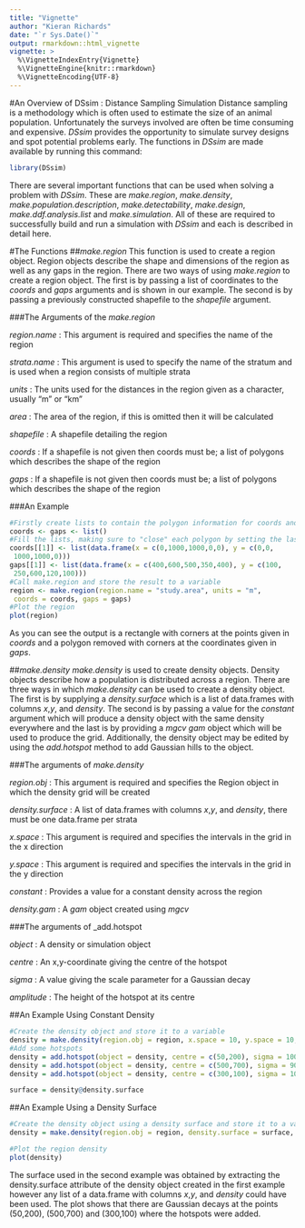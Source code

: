 ```yaml
---
title: "Vignette"
author: "Kieran Richards"
date: "`r Sys.Date()`"
output: rmarkdown::html_vignette
vignette: >
  %\VignetteIndexEntry{Vignette}
  %\VignetteEngine{knitr::rmarkdown}
  %\VignetteEncoding{UTF-8}
---
```


#An Overview of DSsim : Distance Sampling Simulation
Distance sampling is a methodology which is often used to estimate the size of an animal population.  Unfortunately the surveys involved are often be time consuming and expensive.  _DSsim_ provides the opportunity to simulate survey designs and spot potential problems early.  The functions in _DSsim_ are made available by running this command:

```r
library(DSsim)
```

There are several important functions that can be used when solving a problem with _DSsim_.  These are _make.region_, _make.density_, _make.population.description_, _make.detectability_, _make.design_, _make.ddf.analysis.list_ and _make.simulation_.  All of these are required to successfully build and run a simulation with _DSsim_ and each is described in detail here.

#The Functions
##_make.region_
This function is used to create a region object.  Region objects describe the shape and dimensions of the region as well as any gaps in the region.  There are two ways of using _make.region_ to create a region object.  The first is by passing a list of coordinates to the _coords_ and _gaps_ arguments and is shown in our example.  The second is by passing a previously constructed shapefile to the _shapefile_ argument.


###The Arguments of the _make.region_

_region.name_
    : This argument is required and specifies the name of the region

_strata.name_
    : This argument is used to specify the name of the stratum and is used when a region consists of multiple strata

_units_
    : The units used for the distances in the region given as a character, usually "m" or "km"

_area_
    : The area of the region, if this is omitted then it will be calculated

_shapefile_
    : A shapefile detailing the region

_coords_
    : If a shapefile is not given then coords must be; 
      a list of polygons which describes the shape of the region

_gaps_
    : If a shapefile is not given then coords must be;
      a list of polygons which describes the shape of the region


###An Example
```r
#Firstly create lists to contain the polygon information for coords and gaps
coords <- gaps <- list()
#Fill the lists, making sure to "close" each polygon by setting the last coordinate pair equal to the first
coords[[1]] <- list(data.frame(x = c(0,1000,1000,0,0), y = c(0,0,
 1000,1000,0)))
gaps[[1]] <- list(data.frame(x = c(400,600,500,350,400), y = c(100,
 250,600,120,100)))
#Call make.region and store the result to a variable
region <- make.region(region.name = "study.area", units = "m", 
 coords = coords, gaps = gaps)
#Plot the region
plot(region)
```

As you can see the output is a rectangle with corners at the points given in _coords_ and a polygon removed with corners at the coordinates given in _gaps_.

##_make.density_
_make.density_ is used to create density objects.  Density objects describe how a population is distributed across a region.  There are three ways in which _make.density_ can be used to create a density object.  The first is by supplying a _density.surface_ which is a list of data.frames with columns _x_,_y_, and _density_.  The second is by passing a value for the _constant_ argument which will produce a density object with the same density everywhere and the last is by providing a _mgcv gam_ object which will be used to produce the grid.  Additionally, the density object may be edited by using the _add.hotspot_ method to add Gaussian hills to the object.

###The arguments of _make.density_

_region.obj_
    : This argument is required and specifies the Region object in which the density grid will be created

_density.surface_
    : A list of data.frames with columns _x_,_y_, and _density_, there must be one data.frame per strata

_x.space_
    : This argument is required and specifies the intervals in the grid in the x direction

_y.space_
    : This argument is required and specifies the intervals in the grid in the y direction

_constant_
    : Provides a value for a constant density across the region

_density.gam_
    : A _gam_ object created using _mgcv_


###The arguments of _add.hotspot

_object_
    : A density or simulation object

_centre_
    : An x,y-coordinate giving the centre of the hotspot

_sigma_
    : A value giving the scale parameter for a Gaussian decay

_amplitude_
    : The height of the hotspot at its centre


##An Example Using Constant Density
```r
#Create the density object and store it to a variable
density = make.density(region.obj = region, x.space = 10, y.space = 10, constant = 0.5)
#Add some hotspots
density = add.hotspot(object = density, centre = c(50,200), sigma = 100, amplitude = 0.1)
density = add.hotspot(object = density, centre = c(500,700), sigma = 900, amplitude = 0.05)
density = add.hotspot(object = density, centre = c(300,100), sigma = 100, amplitude = -0.15)
```

```r
surface = density@density.surface
```
##An Example Using a Density Surface
```r
#Create the density object using a density surface and store it to a variable
density = make.density(region.obj = region, density.surface = surface, x.space = 10, y.space = 10)

#Plot the region density
plot(density)
```

The surface used in the second example was obtained by extracting the density.surface attribute of the density object created in the first example however any list of a data.frame with columns _x_,_y_, and _density_ could have been used.  The plot shows that there are Gaussian decays at the points (50,200), (500,700) and (300,100) where the hotspots were added.